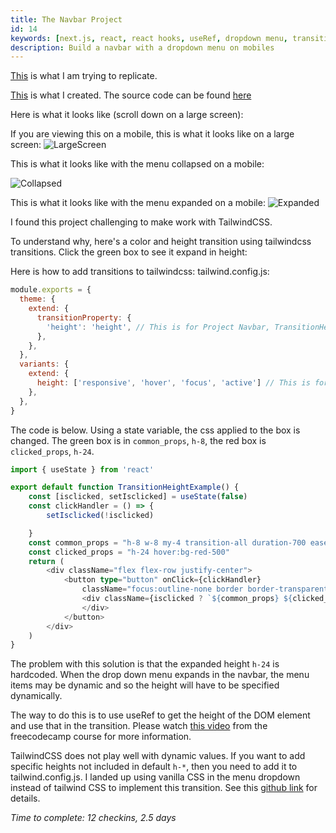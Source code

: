 ```yaml
---
title: The Navbar Project
id: 14
keywords: [next.js, react, react hooks, useRef, dropdown menu, transition, height, tailwindcss, css]
description: Build a navbar with a dropdown menu on mobiles
---
```

[This](https://react-projects-11-navbar.netlify.app/) is what I am trying to replicate. 

[This](/navbarproject) is what I created. The source code can be found [here](https://github.com/pramam/nextjs-reactprojects/tree/main/components/14-Navbar)

Here is what it looks like (scroll down on a large screen):

<div className="min-h-screen bg-gradient-to-r from-gray-100 via-gray-100 to-gray-100">
    <Navbar />
</div>

If you are viewing this on a mobile, this is what it looks like on a large screen:
![LargeScreen](/blog/Navbar/Screenshot-NavbarLaptop.png)

This is what it looks like with the menu collapsed on a mobile:

![Collapsed](/blog/Navbar/Screenshot-NavbarMobile-Collapsed.png)

This is what it looks like with the menu expanded on a mobile:
![Expanded](/screenshots/Screenshot-Navbar.png)


I found this project challenging to make work with TailwindCSS.

To understand why, here's a color and height transition using tailwindcss transitions. Click the green box to see it expand in height:

<TransitionHeightExample/>

Here is how to add transitions to tailwindcss:
tailwind.config.js:
```javascript
module.exports = {
  theme: {
    extend: {
      transitionProperty: {
        'height': 'height', // This is for Project Navbar, TransitionHeightExample
      },
    },
  },
  variants: {
    extend: {
      height: ['responsive', 'hover', 'focus', 'active'] // This is for TransitionHeightExample
    },
  },
}
```

The code is below. Using a state variable, the css applied to the box is changed.
The green box is in `common_props`, `h-8`, the red box is `clicked_props`, `h-24`.

```typescript
import { useState } from 'react'

export default function TransitionHeightExample() {
    const [isclicked, setIsclicked] = useState(false)
    const clickHandler = () => {
        setIsclicked(!isclicked)

    }
    const common_props = "h-8 w-8 my-4 transition-all duration-700 ease-in-out bg-green-500"
    const clicked_props = "h-24 hover:bg-red-500"
    return (
        <div className="flex flex-row justify-center">
            <button type="button" onClick={clickHandler}
                className="focus:outline-none border border-transparent">
                <div className={isclicked ? `${common_props} ${clicked_props}` : common_props}>
                </div>
            </button>
        </div>
    )
}
```

The problem with this solution is that the expanded height `h-24` is hardcoded.
When the drop down menu expands in the navbar, the menu items may be dynamic and so the height will have to be specified dynamically.

The way to do this is to use useRef to get the height of the DOM element and use that in the transition. 
Please watch [this video](https://www.youtube.com/watch?v=a_7Z7C_JCyo&t=16887s) from the freecodecamp course for more information.

TailwindCSS does not play well with dynamic values. If you want to add specific heights not included in default `h-*`, then you need to add it to tailwind.config.js. I landed up using vanilla CSS in the menu dropdown instead of tailwind CSS to implement this transition. See this [github link](https://github.com/pramam/nextjs-reactprojects/tree/main/components/14-Navbar) for details.

_Time to complete: 12 checkins, 2.5 days_